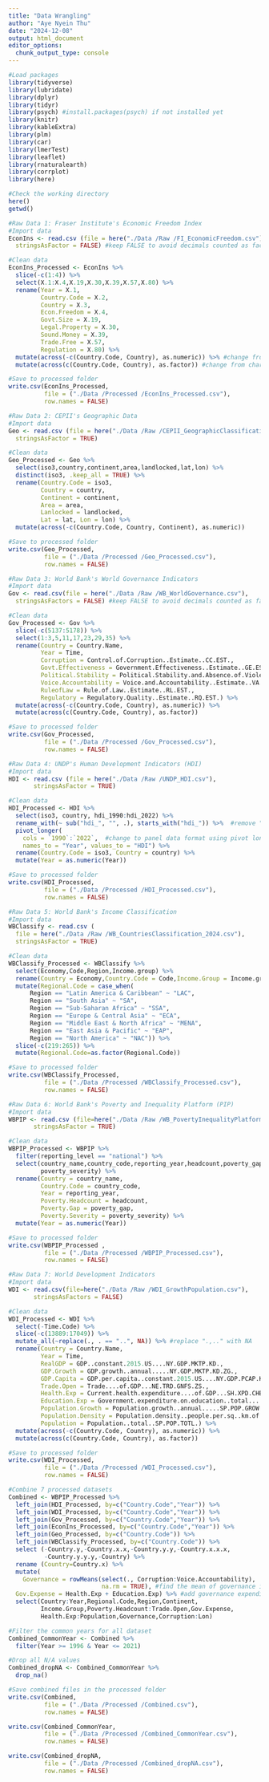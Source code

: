 ```yaml
---
title: "Data Wrangling"
author: "Aye Nyein Thu"
date: "2024-12-08"
output: html_document
editor_options: 
  chunk_output_type: console
---
```


```r
#Load packages 
library(tidyverse)
library(lubridate)
library(dplyr)
library(tidyr)
library(psych) #install.packages(psych) if not installed yet
library(knitr)
library(kableExtra)
library(plm)
library(car)
library(lmerTest)
library(leaflet)     
library(rnaturalearth)  
library(corrplot)
library(here)

#Check the working directory
here()
getwd()
```

```r
#Raw Data 1: Fraser Institute's Economic Freedom Index 
#Import data
EconIns <- read.csv (file = here("./Data /Raw /FI_EconomicFreedom.csv"),
  stringsAsFactor = FALSE) #keep FALSE to avoid decimals counted as factors

#Clean data
EconIns_Processed <- EconIns %>%
  slice(-c(1:4)) %>% 
  select(X.1:X.4,X.19,X.30,X.39,X.57,X.80) %>%
  rename(Year = X.1,
         Country.Code = X.2,
         Country = X.3,
         Econ.Freedom = X.4,
         Govt.Size = X.19,
         Legal.Property = X.30,
         Sound.Money = X.39,
         Trade.Free = X.57,
         Regulation = X.80) %>% 
  mutate(across(-c(Country.Code, Country), as.numeric)) %>% #change from characters to numeric
  mutate(across(c(Country.Code, Country), as.factor)) #change from characters to factors

#Save to processed folder
write.csv(EconIns_Processed,
          file = ("./Data /Processed /EconIns_Processed.csv"),
          row.names = FALSE)

#Raw Data 2: CEPII's Geographic Data
#Import data
Geo <- read.csv (file = here("./Data /Raw /CEPII_GeographicClassification.csv"),
  stringsAsFactor = TRUE)

#Clean data 
Geo_Processed <- Geo %>% 
  select(iso3,country,continent,area,landlocked,lat,lon) %>% 
  distinct(iso3, .keep_all = TRUE) %>% 
  rename(Country.Code = iso3,
         Country = country,
         Continent = continent,
         Area = area,
         Lanlocked = landlocked,
         Lat = lat, Lon = lon) %>% 
  mutate(across(-c(Country.Code, Country, Continent), as.numeric))

#Save to processed folder 
write.csv(Geo_Processed,
          file = ("./Data /Processed /Geo_Processed.csv"),
          row.names = FALSE)

#Raw Data 3: World Bank's World Governance Indicators 
#Import data
Gov <- read.csv(file = here("./Data /Raw /WB_WorldGovernance.csv"),
  stringsAsFactors = FALSE) #keep FALSE to avoid decimals counted as factors

#Clean data 
Gov_Processed <- Gov %>%
  slice(-c(5137:5178)) %>% 
  select(1:3,5,11,17,23,29,35) %>% 
  rename(Country = Country.Name,
         Year = Time,
         Corruption = Control.of.Corruption..Estimate..CC.EST.,
         Govt.Effectiveness = Government.Effectiveness..Estimate..GE.EST.,
         Political.Stability = Political.Stability.and.Absence.of.Violence.Terrorism..Estimate..PV.EST.,
         Voice.Accountability = Voice.and.Accountability..Estimate..VA.EST.,
         RuleofLaw = Rule.of.Law..Estimate..RL.EST.,
         Regulatory = Regulatory.Quality..Estimate..RQ.EST.) %>% 
  mutate(across(-c(Country.Code, Country), as.numeric)) %>% 
  mutate(across(c(Country.Code, Country), as.factor)) 

#Save to processed folder 
write.csv(Gov_Processed,
          file = ("./Data /Processed /Gov_Processed.csv"),
          row.names = FALSE)

#Raw Data 4: UNDP's Human Development Indicators (HDI)
#Import data
HDI <- read.csv (file = here("./Data /Raw /UNDP_HDI.csv"),
       stringsAsFactor = TRUE)

#Clean data 
HDI_Processed <- HDI %>%
  select(iso3, country, hdi_1990:hdi_2022) %>%
  rename_with(~ sub("hdi_", "", .), starts_with("hdi_")) %>%  #remove "hdi_" 
  pivot_longer(
    cols = `1990`:`2022`,  #change to panel data format using pivot longer
    names_to = "Year", values_to = "HDI") %>%
  rename(Country.Code = iso3, Country = country) %>% 
  mutate(Year = as.numeric(Year))  

#Save to processed folder 
write.csv(HDI_Processed,
          file = ("./Data /Processed /HDI_Processed.csv"),
          row.names = FALSE)

#Raw Data 5: World Bank's Income Classification
#Import data
WBClassify <- read.csv (
  file = here("./Data /Raw /WB_CountriesClassification_2024.csv"),
  stringsAsFactor = TRUE)

#Clean data 
WBClassify_Processed <- WBClassify %>% 
  select(Economy,Code,Region,Income.group) %>% 
  rename(Country = Economy,Country.Code = Code,Income.Group = Income.group) %>%
  mutate(Regional.Code = case_when(
      Region == "Latin America & Caribbean" ~ "LAC",
      Region == "South Asia" ~ "SA",
      Region == "Sub-Saharan Africa" ~ "SSA",
      Region == "Europe & Central Asia" ~ "ECA",
      Region == "Middle East & North Africa" ~ "MENA",
      Region == "East Asia & Pacific" ~ "EAP",
      Region == "North America" ~ "NAC")) %>% 
  slice(-c(219:265)) %>% 
  mutate(Regional.Code=as.factor(Regional.Code))

#Save to processed folder 
write.csv(WBClassify_Processed,
          file = ("./Data /Processed /WBClassify_Processed.csv"),
          row.names = FALSE)

#Raw Data 6: World Bank's Poverty and Inequality Platform (PIP)
#Import data
WBPIP <- read.csv (file=here("./Data /Raw /WB_PovertyInequalityPlatform.csv"),
       stringsAsFactor = TRUE)

#Clean data 
WBPIP_Processed <- WBPIP %>% 
  filter(reporting_level == "national") %>% 
  select(country_name,country_code,reporting_year,headcount,poverty_gap,
         poverty_severity) %>% 
  rename(Country = country_name,
         Country.Code = country_code,
         Year = reporting_year,
         Poverty.Headcount = headcount,
         Poverty.Gap = poverty_gap,
         Poverty.Severity = poverty_severity) %>% 
  mutate(Year = as.numeric(Year))

#Save to processed folder 
write.csv(WBPIP_Processed ,
          file = ("./Data /Processed /WBPIP_Processed.csv"),
          row.names = FALSE)

#Raw Data 7: World Development Indicators
#Import data
WDI <- read.csv(file=here("./Data /Raw /WDI_GrowthPopulation.csv"),
       stringsAsFactors = FALSE)

#Clean data 
WDI_Processed <- WDI %>% 
  select(-Time.Code) %>% 
  slice(-c(13889:17049)) %>% 
  mutate_all(~replace(., . == "..", NA)) %>% #replace ".,.." with NA
  rename(Country = Country.Name,
         Year = Time,
         RealGDP = GDP..constant.2015.US....NY.GDP.MKTP.KD.,
         GDP.Growth = GDP.growth..annual.....NY.GDP.MKTP.KD.ZG.,
         GDP.Capita = GDP.per.capita..constant.2015.US....NY.GDP.PCAP.KD.,
         Trade.Open = Trade....of.GDP...NE.TRD.GNFS.ZS.,
         Health.Exp = Current.health.expenditure....of.GDP...SH.XPD.CHEX.GD.ZS.,
         Education.Exp = Government.expenditure.on.education..total....of.GDP...SE.XPD.TOTL.GD.ZS.,
         Population.Growth = Population.growth..annual.....SP.POP.GROW.,
         Population.Density = Population.density..people.per.sq..km.of.land.area...EN.POP.DNST.,
         Population = Population..total..SP.POP.TOTL.) %>% 
  mutate(across(-c(Country.Code, Country), as.numeric)) %>% 
  mutate(across(c(Country.Code, Country), as.factor))

#Save to processed folder 
write.csv(WDI_Processed,
          file = ("./Data /Processed /WDI_Processed.csv"),
          row.names = FALSE)
```

```r
#Combine 7 processed datasets 
Combined <- WBPIP_Processed %>% 
  left_join(HDI_Processed, by=c("Country.Code","Year")) %>% 
  left_join(WDI_Processed, by=c("Country.Code","Year")) %>%
  left_join(Gov_Processed, by=c("Country.Code","Year")) %>%
  left_join(EconIns_Processed, by=c("Country.Code","Year")) %>%
  left_join(Geo_Processed, by=c("Country.Code")) %>%
  left_join(WBClassify_Processed, by=c("Country.Code")) %>%
  select (-Country.y,-Country.x.x,-Country.y.y,-Country.x.x.x,
          -Country.y.y.y,-Country) %>%
  rename (Country=Country.x) %>% 
  mutate(
    Governance = rowMeans(select(., Corruption:Voice.Accountability), 
                          na.rm = TRUE), #find the mean of governance indicators
  Gov.Expense = Health.Exp + Education.Exp) %>% #add governance expenditure
  select(Country:Year,Regional.Code,Region,Continent,
         Income.Group,Poverty.Headcount:Trade.Open,Gov.Expense,
         Health.Exp:Population,Governance,Corruption:Lon) 

#Filter the common years for all dataset 
Combined_CommonYear <- Combined %>% 
  filter(Year >= 1996 & Year <= 2021) 

#Drop all N/A values 
Combined_dropNA <- Combined_CommonYear %>% 
  drop_na()

#Save combined files in the processed folder
write.csv(Combined,
          file = ("./Data /Processed /Combined.csv"),
          row.names = FALSE)

write.csv(Combined_CommonYear,
          file = ("./Data /Processed /Combined_CommonYear.csv"),
          row.names = FALSE)

write.csv(Combined_dropNA,
          file = ("./Data /Processed /Combined_dropNA.csv"),
          row.names = FALSE)
```

